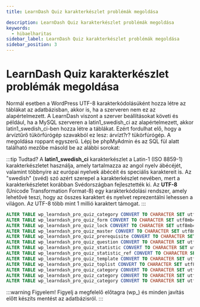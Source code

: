 ```yaml
---
title: LearnDash Quiz karakterkészlet problémák megoldása

description: LearnDash Quiz karakterkészlet problémák megoldása
keywords:
  - hibaelharitas
sidebar_label: LearnDash Quiz karakterkészlet problémák megoldása
sidebar_position: 3
---
```



# <FontAwesomeIcon icon="fa-duotone fa-database text-primary" /> LearnDash Quiz karakterkészlet problémák megoldása

Normál esetben a WordPress UTF-8 karakterkódolásúként hozza létre az táblákat az adatbázisban, akkor is, ha a szerveren nem ez az alapértelmezett. A LearnDash viszont a szerver beállításokat követi és például, ha a MySQL szerveren a latin1_swedish_ci az alapértelmezett, akkor latin1_swedish_ci-ben hozza létre a táblákat. Ezért fordulhat elő, hogy a árvíztűrő tükörfúrógép szavakból ez lesz: árvízt?r? tükörfúrógép. A megoldása roppant egyszerű. Lépj be phpMyAdmin és az SQL fül alatt található mezőbe másold be az alábbi sorokat:

:::tip Tudtad?
A **latin1_swedish_ci** karakterkészlet a Latin-1 (ISO 8859-1) karakterkészletet használja, amely tartalmazza az angol nyelv ábécéjét, valamint többnyire az európai nyelvek ábécéit és speciális karaktereit is. Az "swedish" (svéd) szó azért szerepel a karakterkészlet nevében, mert a karakterkészletet korábban Svédországban fejlesztették ki. Az **UTF-8** (Unicode Transformation Format-8) egy karakterkódolási rendszer, amely lehetővé teszi, hogy az összes karaktert és nyelvet reprezentálni lehessen a világon. Az UTF-8 több mint 1 millió karaktert támogat.
:::

```sql
ALTER TABLE wp_learndash_pro_quiz_category CONVERT TO CHARACTER SET utf8mb4 COLLATE utf8mb4_unicode_ci;
ALTER TABLE wp_learndash_pro_quiz_form CONVERT TO CHARACTER SET utf8mb4 COLLATE utf8mb4_unicode_ci;
ALTER TABLE wp_learndash_pro_quiz_lock CONVERT TO CHARACTER SET utf8mb4 COLLATE utf8mb4_unicode_ci;
ALTER TABLE wp_learndash_pro_quiz_master CONVERT TO CHARACTER SET utf8mb4 COLLATE utf8mb4_unicode_ci;
ALTER TABLE wp_learndash_pro_quiz_prerequisite CONVERT TO CHARACTER SET utf8mb4 COLLATE utf8mb4_unicode_ci;
ALTER TABLE wp_learndash_pro_quiz_question CONVERT TO CHARACTER SET utf8mb4 COLLATE utf8mb4_unicode_ci;
ALTER TABLE wp_learndash_pro_quiz_statistic CONVERT TO CHARACTER SET utf8mb4 COLLATE utf8mb4_unicode_ci;
ALTER TABLE wp_learndash_pro_quiz_statistic_ref CONVERT TO CHARACTER SET utf8mb4 COLLATE utf8mb4_unicode_ci;
ALTER TABLE wp_learndash_pro_quiz_template CONVERT TO CHARACTER SET utf8mb4 COLLATE utf8mb4_unicode_ci;
ALTER TABLE wp_learndash_pro_quiz_toplist CONVERT TO CHARACTER SET utf8mb4 COLLATE utf8mb4_unicode_ci;
ALTER TABLE wp_learndash_pro_quiz_category CONVERT TO CHARACTER SET utf8mb4 COLLATE utf8mb4_unicode_ci;
ALTER TABLE wp_learndash_pro_quiz_category CONVERT TO CHARACTER SET utf8mb4 COLLATE utf8mb4_unicode_ci;
ALTER TABLE wp_learndash_pro_quiz_category CONVERT TO CHARACTER SET utf8mb4 COLLATE utf8mb4_unicode_ci;

```

:::warning Figyelem!
Figyelj a megfelelő előtagra (wp\_) és minden javítás előtt készíts mentést az adatbázisról.
:::
